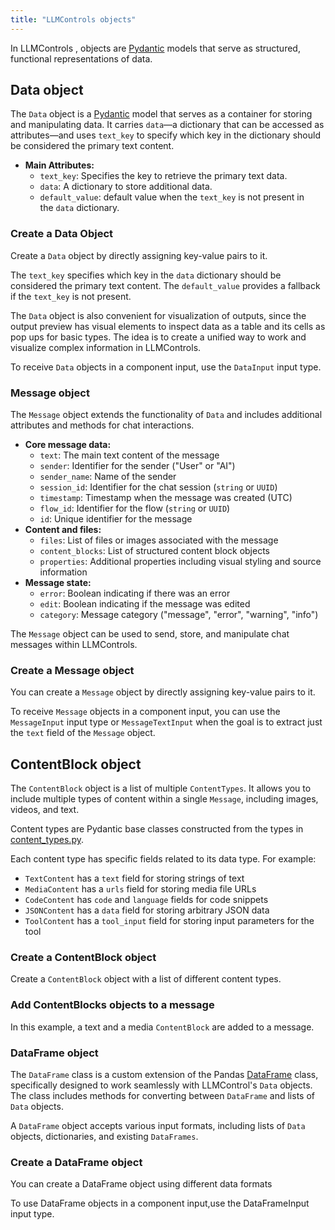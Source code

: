 ```yaml
---
title: "LLMControls objects"
---
```


In LLMControls , objects are [Pydantic](https://docs.pydantic.dev/latest/api/base_model/) models that serve as structured, functional representations of data.

## **Data object**[**​**](https://docs.langflow.org/concepts-objects#data-object)

The `Data` object is a [Pydantic](https://docs.pydantic.dev/latest/api/base_model/) model that serves as a container for storing and manipulating data. It carries `data`—a dictionary that can be accessed as attributes—and uses `text_key` to specify which key in the dictionary should be considered the primary text content.

- **Main Attributes:**
  - `text_key`: Specifies the key to retrieve the primary text data.
  - `data`: A dictionary to store additional data.
  - `default_value`: default value when the `text_key` is not present in the `data` dictionary.

### **Create a Data Object**[**​**](https://docs.langflow.org/concepts-objects#create-a-data-object)

Create a `Data` object by directly assigning key-value pairs to it.

The `text_key` specifies which key in the `data` dictionary should be considered the primary text content. The `default_value` provides a fallback if the `text_key` is not present.

The `Data` object is also convenient for visualization of outputs, since the output preview has visual elements to inspect data as a table and its cells as pop ups for basic types. The idea is to create a unified way to work and visualize complex information in LLMControls.

To receive `Data` objects in a component input, use the `DataInput` input type.

### **Message object**[**​**](https://docs.langflow.org/concepts-objects#message-object)

The `Message` object extends the functionality of `Data` and includes additional attributes and methods for chat interactions.

- **Core message data:**
  - `text`: The main text content of the message
  - `sender`: Identifier for the sender ("User" or "AI")
  - `sender_name`: Name of the sender
  - `session_id`: Identifier for the chat session (`string` or `UUID`)
  - `timestamp`: Timestamp when the message was created (UTC)
  - `flow_id`: Identifier for the flow (`string` or `UUID`)
  - `id`: Unique identifier for the message
- **Content and files:**
  - `files`: List of files or images associated with the message
  - `content_blocks`: List of structured content block objects
  - `properties`: Additional properties including visual styling and source information
- **Message state:**
  - `error`: Boolean indicating if there was an error
  - `edit`: Boolean indicating if the message was edited
  - `category`: Message category ("message", "error", "warning", "info")

The `Message` object can be used to send, store, and manipulate chat messages within LLMControls.

### **Create a Message object**[**​**](https://docs.langflow.org/concepts-objects#create-a-message-object)

You can create a `Message` object by directly assigning key-value pairs to it.

To receive `Message` objects in a component input, you can use the `MessageInput` input type or `MessageTextInput` when the goal is to extract just the `text` field of the `Message` object.

## **ContentBlock object**[**​**](https://docs.langflow.org/concepts-objects#contentblock-object)

The `ContentBlock` object is a list of multiple `ContentTypes`. It allows you to include multiple types of content within a single `Message`, including images, videos, and text.

Content types are Pydantic base classes constructed from the types in [content\_](https://github.com/langflow-ai/langflow/blob/main/src/backend/base/langflow/schema/content_types.py)[types.py](http://types.py).

Each content type has specific fields related to its data type. For example:

- `TextContent` has a `text` field for storing strings of text
- `MediaContent` has a `urls` field for storing media file URLs
- `CodeContent` has `code` and `language` fields for code snippets
- `JSONContent` has a `data` field for storing arbitrary JSON data
- `ToolContent` has a `tool_input` field for storing input parameters for the tool

### **Create a ContentBlock object**[**​**](https://docs.langflow.org/concepts-objects#create-a-contentblock-object)

Create a `ContentBlock` object with a list of different content types.

### **Add ContentBlocks objects to a message**

In this example, a text and a media `ContentBlock` are added to a message.

### **DataFrame object**[**​**](https://docs.langflow.org/concepts-objects#dataframe-object)

The `DataFrame` class is a custom extension of the Pandas [DataFrame](https://pandas.pydata.org/docs/reference/api/pandas.DataFrame.html) class, specifically designed to work seamlessly with LLMControl's `Data` objects. The class includes methods for converting between `DataFrame` and lists of `Data` objects.

A `DataFrame` object accepts various input formats, including lists of `Data` objects, dictionaries, and existing `DataFrames`.

### **Create a DataFrame object**[**​**](https://docs.langflow.org/concepts-objects#create-a-dataframe-object)

You can create a DataFrame object using different data formats

To use DataFrame objects in a component input,use the DataFrameInput input type.